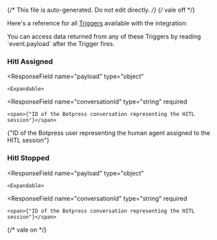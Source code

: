 {/* This file is auto-generated. Do not edit directly. */}
{/* vale off */}

Here's a reference for all [Triggers](/learn/reference/triggers/) available with the integration:


<Tip>
You can access data returned from any of these Triggers by reading `event.payload` after the Trigger fires.
</Tip>


### Hitl Assigned

  <ResponseField
    name="payload"
    type="object"
  >
    

    <Expandable>
  <ResponseField
    name="conversationId"
    type="string"
    required
  >
    <span>{"ID of the Botpress conversation representing the HITL session"}</span>
  </ResponseField>
  <ResponseField
    name="userId"
    type="string"
    required
  >
    <span>{"ID of the Botpress user representing the human agent assigned to the HITL session"}</span>
  </ResponseField>
    </Expandable>
  </ResponseField>

### Hitl Stopped

  <ResponseField
    name="payload"
    type="object"
  >
    

    <Expandable>
  <ResponseField
    name="conversationId"
    type="string"
    required
  >
    <span>{"ID of the Botpress conversation representing the HITL session"}</span>
  </ResponseField>
    </Expandable>
  </ResponseField>


{/* vale on */}